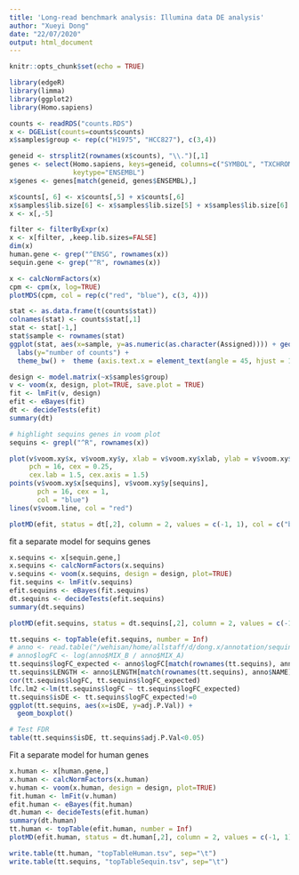 ```yaml
---
title: 'Long-read benchmark analysis: Illumina data DE analysis'
author: "Xueyi Dong"
date: "22/07/2020"
output: html_document
---
```


```r
knitr::opts_chunk$set(echo = TRUE)
```

```r
library(edgeR)
library(limma)
library(ggplot2)
library(Homo.sapiens)
```

```r
counts <- readRDS("counts.RDS")
x <- DGEList(counts=counts$counts)
x$samples$group <- rep(c("H1975", "HCC827"), c(3,4))
```

```r
geneid <- strsplit2(rownames(x$counts), "\\.")[,1]
genes <- select(Homo.sapiens, keys=geneid, columns=c("SYMBOL", "TXCHROM"), 
                keytype="ENSEMBL")
x$genes <- genes[match(geneid, genes$ENSEMBL),]
```

```r
x$counts[, 6] <- x$counts[,5] + x$counts[,6]
x$samples$lib.size[6] <- x$samples$lib.size[5] + x$samples$lib.size[6]
x <- x[,-5]

filter <- filterByExpr(x)
x <- x[filter, ,keep.lib.sizes=FALSE]
dim(x)
human.gene <- grep("^ENSG", rownames(x))
sequin.gene <- grep("^R", rownames(x))

x <- calcNormFactors(x)
cpm <- cpm(x, log=TRUE)
plotMDS(cpm, col = rep(c("red", "blue"), c(3, 4)))
```

```r
stat <- as.data.frame(t(counts$stat))
colnames(stat) <- counts$stat[,1]
stat <- stat[-1,]
stat$sample <- rownames(stat)
ggplot(stat, aes(x=sample, y=as.numeric(as.character(Assigned)))) + geom_bar(stat="identity") +
  labs(y="number of counts") +
  theme_bw() +  theme (axis.text.x = element_text(angle = 45, hjust = 1))
```

```r
design <- model.matrix(~x$samples$group)
v <- voom(x, design, plot=TRUE, save.plot = TRUE)
fit <- lmFit(v, design)
efit <- eBayes(fit)
dt <- decideTests(efit)
summary(dt)
```
```r
# highlight sequins genes in voom plot
sequins <- grepl("^R", rownames(x))

plot(v$voom.xy$x, v$voom.xy$y, xlab = v$voom.xy$xlab, ylab = v$voom.xy$ylab,
     pch = 16, cex = 0.25,
     cex.lab = 1.5, cex.axis = 1.5)
points(v$voom.xy$x[sequins], v$voom.xy$y[sequins], 
       pch = 16, cex = 1,
       col = "blue")
lines(v$voom.line, col = "red")

```

```r
plotMD(efit, status = dt[,2], column = 2, values = c(-1, 1), col = c("blue", "red"), main="H1975 vs HCC227")
```

fit a separate model for sequins genes
```r
x.sequins <- x[sequin.gene,]
x.sequins <- calcNormFactors(x.sequins)
v.sequins <- voom(x.sequins, design = design, plot=TRUE)
fit.sequins <- lmFit(v.sequins)
efit.sequins <- eBayes(fit.sequins)
dt.sequins <- decideTests(efit.sequins)
summary(dt.sequins)
```
```r
plotMD(efit.sequins, status = dt.sequins[,2], column = 2, values = c(-1, 1), col = c("blue", "red"), main="Sequins genes")
```

```r
tt.sequins <- topTable(efit.sequins, number = Inf)
# anno <- read.table("/wehisan/home/allstaff/d/dong.x/annotation/sequins/rnasequin_genes_2.4.tsv", header = TRUE, stringsAsFactors = FALSE)
# anno$logFC <- log(anno$MIX_B / anno$MIX_A)
tt.sequins$logFC_expected <- anno$logFC[match(rownames(tt.sequins), anno$NAME)]
tt.sequins$LENGTH <- anno$LENGTH[match(rownames(tt.sequins), anno$NAME)]
cor(tt.sequins$logFC, tt.sequins$logFC_expected)
lfc.lm2 <-lm(tt.sequins$logFC ~ tt.sequins$logFC_expected)
tt.sequins$isDE <- tt.sequins$logFC_expected!=0
ggplot(tt.sequins, aes(x=isDE, y=adj.P.Val)) +
  geom_boxplot()

# Test FDR
table(tt.sequins$isDE, tt.sequins$adj.P.Val<0.05)
```

Fit a separate model for human genes

```r
x.human <- x[human.gene,]
x.human <- calcNormFactors(x.human)
v.human <- voom(x.human, design = design, plot=TRUE)
fit.human <- lmFit(v.human)
efit.human <- eBayes(fit.human)
dt.human <- decideTests(efit.human)
summary(dt.human)
tt.human <- topTable(efit.human, number = Inf)
plotMD(efit.human, status = dt.human[,2], column = 2, values = c(-1, 1), col = c("blue", "red"), main="Human genes")
```

```r
write.table(tt.human, "topTableHuman.tsv", sep="\t")
write.table(tt.sequins, "topTableSequin.tsv", sep="\t")
```

